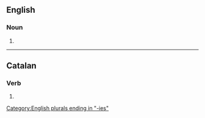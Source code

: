 {{also|aviàries}}
==English==

===Noun===
{{head|en|noun form}}

# {{plural of|en|aviary}}

[[Category:English plurals ending in "-ies"]]

----

==Catalan==

===Verb===
{{head|ca|verb form}}

# {{ca-verb form of|p=2|n=sg|m=cond|aviar}}